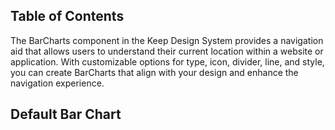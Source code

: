 
## Table of Contents

The BarCharts component in the Keep Design System provides a navigation aid that allows users to understand their current location within a website or application. With customizable options for type, icon, divider, line, and style, you can create BarCharts that align with your design and enhance the navigation experience.

## Default Bar Chart
